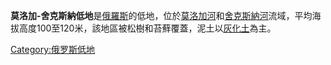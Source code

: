 {{No references|time=2021-10-15T15:12:12+00:00}}
'''莫洛加-舍克斯納低地'''是[[俄羅斯|俄羅斯]]的低地，位於[[莫洛加河|莫洛加河]]和[[舍克斯納河|舍克斯納河]]流域，平均海拔高度100至120米，該地區被松樹和苔蘚覆蓋，泥土以[[灰化土|灰化土]]為主。

{{Russia-geo-stub}}
[[Category:俄罗斯低地|Category:俄罗斯低地]]